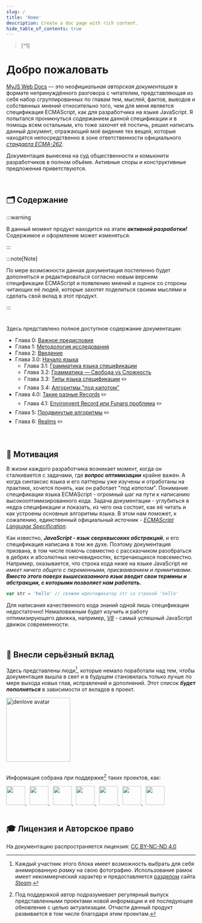 ```yaml
---
slug: /
title: 'Home'
description: Create a doc page with rich content.
hide_table_of_contents: true
---
```



<Home />
<BlockQuote id={0}>[^1]</BlockQuote>

# Добро пожаловать

[MyJS Web Docs](https://github.com/denlove/myJS) — это _неофициальная авторская документацая_ в
формате непринуждённого разговора с читателем, представляющая из себя набор сгруппированных по
главам тем, мыслей, фактов, выводов и собственных мнений относительно того, чем для меня является
спецификация ECMAScript, как для разработчика на языке JavaScript. Я попытался проникнуться
содержанием данной спецификации и в помощь всем остальным, кто тоже захочет её постичь, решил
написать данный документ, отражающий моё видение тех вещей, которые находятся непосредственно в зоне
ответственности официального
[_стандарта ECMA-262_](https://ecma-international.org/publications-and-standards/standards/ecma-262/).

Документация вынесена на суд общественности и комьюнити разработчиков в полном объёме. Активные
споры и конструктивные предложения приветствуются.

<br />

## 🗂️ Содержание

:::warning

В данный момент продукт находится на этапе _**активной разработки!**_ Содержимое и оформление может
изменяться.

:::

:::note[Note]

По мере возможности данная документация постепенно будет дополняться и редактироваться согласно
новым версиям спецификации ECMAScript и появлению мнений и оценок со стороны читающих её людей,
которые захотят поделиться своими мыслями и сделать свой вклад в этот продукт.

:::

#

<GithubStar />

Здесь представлено полное доступное содержание документации:

-   Глава 0: [Важное предисловие](/myJS/docs/preface)
-   Глава 1: [Методология исследования](/myJS/docs/methodology)
-   Глава 2: [Введение](/myJS/docs/introduction)
-   Глава 3.0: [Начало языка](/myJS/docs/language-beginning)
    -   Глава 3.1: [Грамматика языка спецификации](/myJS/docs/language-beginning/language-grammar)
    -   Глава 3.2:
        [Грамматика — Свобода vs Сложность](/myJS/docs/language-beginning/grammar-freedom-vs-complexity)
    -   Глава 3.3: [Типы языка спецификации](/myJS/docs/language-beginning/language-spec-types) ✏️
    -   Глава 3.4:
        [Алгоритмы "под капотом"](/myJS/docs/language-beginning/algorithms-under-the-hood)
-   Глава 4.0: [Такие разные Records](/myJS/docs/records) ✏️
    -   Глава 4.1: [Environvent Record или Funarg проблема](/myJS/docs/records/environment-record)
        ✏️
-   Глава 5: [Продвинутые алгоритмы](/myJS/docs/advanced-algorithms) ✏️
-   Глава 6: [Realms](/myJS/docs/realms) ✏️

<br />

## 🍰 Мотивация

В жизни каждого разработчика возникает момент, когда он сталкивается с задачами, где **_вопрос
оптимизации_** крайне важен. А когда синтаксис языка и его паттерны уже изучены и отработаны на
практике, хочется понять, как он работает "_под капотом_". Понимание спецификации языка ECMAScript -
огромный шаг на пути к написанию высокооптимизированного кода. Задача документации - углубиться в
недра спецификации и показать, из чего она состоит, как её читать и как устроены основные алгоритмы
языка. В этом нам поможет, к сожалению, единственный официальный источник -
[_ECMAScript Language Specification_](https://tc39.es/ecma262/multipage/).

Как известно, **_JavaScript - язык сверхвысоких абстракций_**, и его спецификация написана в том же
духе. Поэтому документация призвана, в том числе помочь совместно с рассказчиком разобраться в
дебрях и абсолютных неочевидностях, встречающихся повсеместно. Например, оказывается, что строка
кода ниже на языке JavaScript _не имеет ничего общего с переменными, присваиванием и примитивами_.
**_Вместо этого поверх вышесказанного язык вводит свои термины и абстракции, с которыми позволяет
нам работать._**

```javascript
var str = 'hello' // свяжем идентификатор str со строкой 'hello'
```

Для написания качественного кода знаний одной лишь спецификации недостаточно! Немаловажным будет
изучить и работу оптимизирующего движка, например, [_V8_](https://v8.dev/blog) - самый успешный
JavaScript движок современности.

<br />

## 🚀 Внесли серьёзный вклад

Здесь представлены люди[^2], которые немало поработали над тем, чтобы документация вышла в свет и в
будущем становилась только лучше по мере выхода новых глав, исправлений и дополнений. Этот список
**_будет пополняться_** в зависимости от вкладов в проект.

<div>
    <a href='https://github.com/denlove'>
        <img width='170' height='170' src='/myJS/img/profile.png' alt='denlove avatar' />
    </a>
</div>
<br />

Информация собрана при поддержке[^3] таких проектов, как:

<div align='left' style={{ display: 'flex', flexWrap: 'wrap', gap: '0.3rem' }}>
    <a href='https://tc39.es/'>
        <img src='/myJS/img/tc39.png' height='50' />
    </a>
    &nbsp;
    <a href='https://v8.dev/'>
        <img src='/myJS/img/v8.png' height='50' />
    </a>
    &nbsp;
    <a href='https://spec.whatwg.org/'>
        <img src='/myJS/img/whatwg.png' height='50' />
    </a>
    &nbsp;
    <a href='https://www.wikipedia.org/'>
        <img src='/myJS/img/wiki.png' height='50' />
    </a>
    &nbsp;
    <a href='https://www.youtube.com/@AsForJS'>
        <img src='/myJS/img/asforjs.png' height='50' />
    </a>
    &nbsp;
    <a href='https://www.chromium.org/Home/'>
        <img src='/myJS/img/chromium.png' height='50' />
    </a>
    &nbsp;
    <a href='https://github.com/mjdocs'>
        <img src='/myJS/img/myJS.png' height='50' />
    </a>
</div>

<br />

## 🎓 Лицензия и Авторское право

На документацию распространяется лицензия:
[CC BY-NC-ND 4.0](https://creativecommons.org/licenses/by-nc-nd/4.0/)

[^1]:
    Название [статьи](https://crockford.com/javascript/popular.html), опубликованной в 2008 году
    американским программистом
    [Дугласом Крокфордом](https://en.wikipedia.org/wiki/Douglas_Crockford). На тот момент это была
    интересная фигура в мире веб-индустрии. Сам Брендан говорил о нём
    [такие слова](<https://brendaneich.com/2005/06/javascript-1-2-and-in-between/#:~:text=top%20of%20it.%20(-,I%20don%E2%80%99t%20agree%20with%20everything%20Doug%20Crockford%20writes%20at%20the%20last%20two%20links%2C%20but%20most%20of%20his%20arrows%20hit%20their%20targets.,-)>).

[^2]:
    Каждый участник этого блока имеет возможность выбрать для себя анимированную _рамку_ на свою
    фотографию. Использование рамок имеет некоммерческий характер и предоставляется
    [разделом](https://store.steampowered.com/points/shop/c/avatar/cluster/1) сайта
    [_Steam_](https://store.steampowered.com/).

[^3]:
    Под поддержкой автор подразумевает регулярный выпуск представленными проектами новой информации
    и её последующее обновление с целью актуализации. Отчасти данный продукт развивается в том числе
    благодаря этим проектам.
